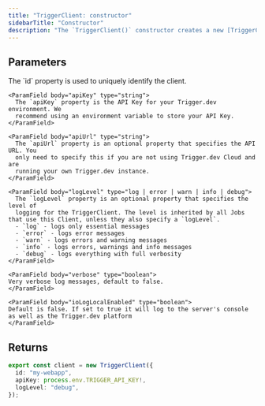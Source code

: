 ```yaml
---
title: "TriggerClient: constructor"
sidebarTitle: "Constructor"
description: "The `TriggerClient()` constructor creates a new [TriggerClient](/sdk/triggerclient) object."
---
```


<Snippet file="v2-deprecation-warning.mdx" />

## Parameters

<ParamField body="options" type="object" required>
  <Expandable title="properties" defaultOpen>
    <ParamField body="id" type="string" required>
      The `id` property is used to uniquely identify the client.
    </ParamField>

    <ParamField body="apiKey" type="string">
      The `apiKey` property is the API Key for your Trigger.dev environment. We
      recommend using an environment variable to store your API Key.
    </ParamField>

    <ParamField body="apiUrl" type="string">
      The `apiUrl` property is an optional property that specifies the API URL. You
      only need to specify this if you are not using Trigger.dev Cloud and are
      running your own Trigger.dev instance.
    </ParamField>

    <ParamField body="logLevel" type="log | error | warn | info | debug">
      The `logLevel` property is an optional property that specifies the level of
      logging for the TriggerClient. The level is inherited by all Jobs that use this Client, unless they also specify a `logLevel`.
      - `log` - logs only essential messages
      - `error` - logs error messages
      - `warn` - logs errors and warning messages
      - `info` - logs errors, warnings and info messages
      - `debug` - logs everything with full verbosity
    </ParamField>

    <ParamField body="verbose" type="boolean">
    Very verbose log messages, default to false.
    </ParamField>

    <ParamField body="ioLogLocalEnabled" type="boolean">
    Default is false. If set to true it will log to the server's console as well as the Trigger.dev platform
    </ParamField>

  </Expandable>
</ParamField>

## Returns

<ResponseField name="TriggerClient instance" type="TriggerClient" />

<RequestExample>

```ts Example
export const client = new TriggerClient({
  id: "my-webapp",
  apiKey: process.env.TRIGGER_API_KEY!,
  logLevel: "debug",
});
```

</RequestExample>
